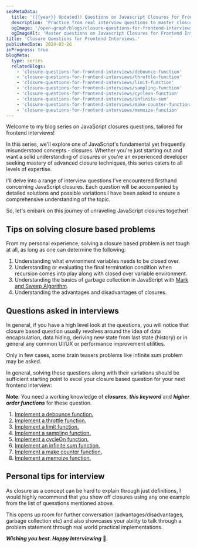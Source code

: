 ```yaml
---
seoMetaData:
  title: '({{year}} Updated)! Questions on Javascript Closures for Frontend Interviews'
  description: 'Practice from real interview questions to master closure-related challenges for your next frontend interview in {{year}} '
  ogImage: '/open-graph/blogs/closure-questions-for-frontend-interviews.webp'
  ogImageAlt: 'Master questions on Javascript Closures for Frontend Interviews in {{year}}'
title: 'Closure Questions for Frontend Interviews.'
publishedDate: 2024-03-26
inProgress: true
blogMeta:
  type: series
  relatedBlogs:
    - 'closure-questions-for-frontend-interviews/debounce-function'
    - 'closure-questions-for-frontend-interviews/throttle-function'
    - 'closure-questions-for-frontend-interviews/limit-function'
    - 'closure-questions-for-frontend-interviews/sampling-function'
    - 'closure-questions-for-frontend-interviews/cycleon-function'
    - 'closure-questions-for-frontend-interviews/infinite-sum'
    - 'closure-questions-for-frontend-interviews/make-counter-function'
    - 'closure-questions-for-frontend-interviews/memoize-function'
---
```


Welcome to my blog series on JavaScript closures questions, tailored for frontend interviews!

In this series, we'll explore one of JavaScript's fundamental yet frequently misunderstood concepts - closures. Whether you're just starting out and want a solid understanding of closures or you're an experienced developer seeking mastery of advanced closure techniques, this series caters to all levels of expertise.

I'll delve into a range of interview questions I've encountered firsthand concerning JavaScript closures. Each question will be accompanied by detailed solutions and possible variations I have been asked to ensure a comprehensive understanding of the topic.

So, let's embark on this journey of unraveling JavaScript closures together!

## Tips on solving closure based problems

From my personal experience, solving a closure based problem is not tough at all, as long as one can determine the following:

1. Understanding what environment variables needs to be closed over.
1. Understanding or evaluating the final termination condition when recursion comes into play along with closed over variable environment.
1. Understanding the basics of garbage collection in JavaScript with [Mark and Sweep Algorithm](https://en.wikipedia.org/wiki/Tracing_garbage_collection 'Mark and Sweep Algorithm for Garbage Collection').
1. Understanding the advantages and disadvantages of closures.

## Questions asked in interviews

In general, if you have a high level look at the questions, you will notice that closure based question usually revolves around the idea of data encapsulation, data hiding, deriving new state from last state (history) or in general any common UI/UX or performance improvement utilities.

Only in few cases, some brain teasers problems like infinite sum problem may be asked.

In general, solving these questions along with their variations should be sufficient starting point to excel your closure based question for your next frontend interview:

**Note**: You need a working knowledge of **_closures_**, **_this keyword_** and **_higher order functions_** for these question.

1. [Implement a debounce function.](/blog/closure-questions-for-frontend-interviews/debounce-function 'Debounce function implementation using closures')
1. [Implement a throttle function.](/blog/closure-questions-for-frontend-interviews/throttle-function 'Throttle function implementation using closures')
1. [Implement a limit function.](/blog/closure-questions-for-frontend-interviews/limit-function 'Limit function implementation using closures')
1. [Implement a sampling function.](/blog/closure-questions-for-frontend-interviews/sampling-function 'Sampling function implementation using closures')
1. [Implement a cycleOn function.](/blog/closure-questions-for-frontend-interviews/cycleon-function 'CycleOn function implementation using closures')
1. [Implement an infinite sum function.](/blog/closure-questions-for-frontend-interviews/infinite-sum 'Classic Infinite Sum function implementation using closures')
1. [Implement a make counter function.](/blog/closure-questions-for-frontend-interviews/make-counter-function 'Make Counter function implementation using closures')
1. [Implement a memoize function.](/blog/closure-questions-for-frontend-interviews/memoize-function 'Memoize function implementation using closures')

## Personal tips for interview

As closure as a concept can be hard to explain through just definitions, I would highly recommend that you show off closures using any one example from the list of quesstions mentioned above.

This opens up room for further conversation (advantages/disadvantages, garbage collection etc) and also showcases your ability to talk through a problem statement through real world practical implementations.

**_Wishing you best. Happy Interviewing_** 🫡.
